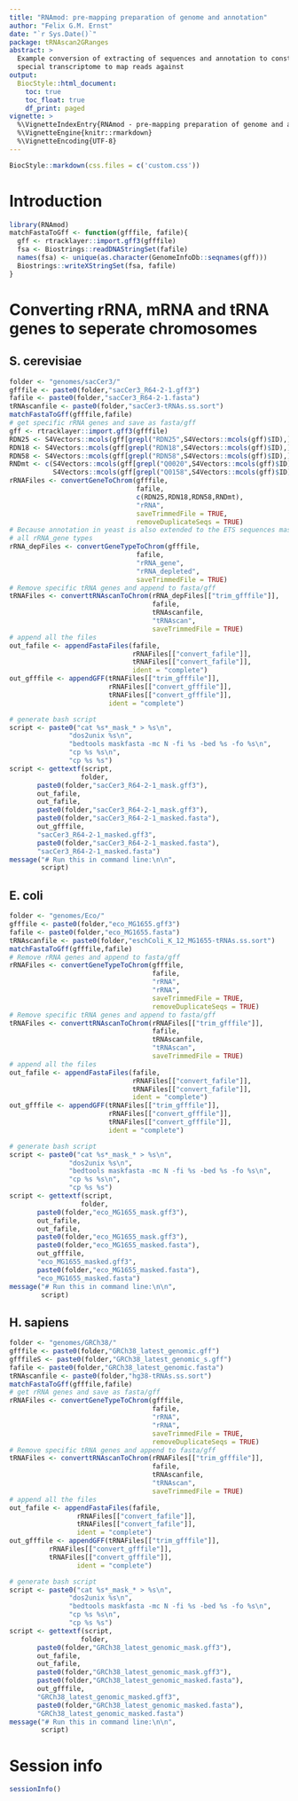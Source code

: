 ```yaml
---
title: "RNAmod: pre-mapping preparation of genome and annotation"
author: "Felix G.M. Ernst"
date: "`r Sys.Date()`"
package: tRNAscan2GRanges
abstract: >
  Example conversion of extracting of sequences and annotation to construct a
  special transcriptome to map reads against
output: 
  BiocStyle::html_document:
    toc: true
    toc_float: true
    df_print: paged
vignette: >
  %\VignetteIndexEntry{RNAmod - pre-mapping preparation of genome and annotation}
  %\VignetteEngine{knitr::rmarkdown}
  %\VignetteEncoding{UTF-8}
---
```


```r
BiocStyle::markdown(css.files = c('custom.css'))
```

# Introduction

```r
library(RNAmod)
matchFastaToGff <- function(gfffile, fafile){
  gff <- rtracklayer::import.gff3(gfffile)
  fsa <- Biostrings::readDNAStringSet(fafile)
  names(fsa) <- unique(as.character(GenomeInfoDb::seqnames(gff)))
  Biostrings::writeXStringSet(fsa, fafile)
}
```

# Converting rRNA, mRNA and tRNA genes to seperate chromosomes

## S. cerevisiae

```r
folder <- "genomes/sacCer3/"
gfffile <- paste0(folder,"sacCer3_R64-2-1.gff3")
fafile <- paste0(folder,"sacCer3_R64-2-1.fasta")
tRNAscanfile <- paste0(folder,"sacCer3-tRNAs.ss.sort")
matchFastaToGff(gfffile,fafile)
# get specific rRNA genes and save as fasta/gff
gff <- rtracklayer::import.gff3(gfffile)
RDN25 <- S4Vectors::mcols(gff[grepl("RDN25",S4Vectors::mcols(gff)$ID),])$ID
RDN18 <- S4Vectors::mcols(gff[grepl("RDN18",S4Vectors::mcols(gff)$ID),])$ID
RDN58 <- S4Vectors::mcols(gff[grepl("RDN58",S4Vectors::mcols(gff)$ID),])$ID
RNDmt <- c(S4Vectors::mcols(gff[grepl("Q0020",S4Vectors::mcols(gff)$ID),])$ID,
           S4Vectors::mcols(gff[grepl("Q0158",S4Vectors::mcols(gff)$ID),])$ID)
rRNAFiles <- convertGeneToChrom(gfffile,
                                fafile,
                                c(RDN25,RDN18,RDN58,RNDmt),
                                "rRNA",
                                saveTrimmedFile = TRUE,
                                removeDuplicateSeqs = TRUE)
# Because annotation in yeast is also extended to the ETS sequences mask
# all rRNA_gene types
rRNA_depFiles <- convertGeneTypeToChrom(gfffile,
                                fafile,
                                "rRNA_gene",
                                "rRNA_depleted",
                                saveTrimmedFile = TRUE)
# Remove specific tRNA genes and append to fasta/gff
tRNAFiles <- converttRNAscanToChrom(rRNA_depFiles[["trim_gfffile"]],
                                    fafile,
                                    tRNAscanfile,
                                    "tRNAscan",
                                    saveTrimmedFile = TRUE)
# append all the files
out_fafile <- appendFastaFiles(fafile,
                               rRNAFiles[["convert_fafile"]],
                               tRNAFiles[["convert_fafile"]],
                               ident = "complete")
out_gfffile <- appendGFF(tRNAFiles[["trim_gfffile"]],
                         rRNAFiles[["convert_gfffile"]],
                         tRNAFiles[["convert_gfffile"]],
                         ident = "complete")

# generate bash script
script <- paste0("cat %s*_mask_* > %s\n",
               "dos2unix %s\n",
               "bedtools maskfasta -mc N -fi %s -bed %s -fo %s\n",
               "cp %s %s\n",
               "cp %s %s")
script <- gettextf(script,
                  folder,
       paste0(folder,"sacCer3_R64-2-1_mask.gff3"),
       out_fafile,
       out_fafile,
       paste0(folder,"sacCer3_R64-2-1_mask.gff3"),
       paste0(folder,"sacCer3_R64-2-1_masked.fasta"),
       out_gfffile,
       "sacCer3_R64-2-1_masked.gff3",
       paste0(folder,"sacCer3_R64-2-1_masked.fasta"),
       "sacCer3_R64-2-1_masked.fasta")
message("# Run this in command line:\n\n",
        script)
```

## E. coli

```r
folder <- "genomes/Eco/"
gfffile <- paste0(folder,"eco_MG1655.gff3")
fafile <- paste0(folder,"eco_MG1655.fasta")
tRNAscanfile <- paste0(folder,"eschColi_K_12_MG1655-tRNAs.ss.sort")
matchFastaToGff(gfffile,fafile)
# Remove rRNA genes and append to fasta/gff
rRNAFiles <- convertGeneTypeToChrom(gfffile,
                                    fafile,
                                    "rRNA",
                                    "rRNA",
                                    saveTrimmedFile = TRUE,
                                    removeDuplicateSeqs = TRUE)
# Remove specific tRNA genes and append to fasta/gff
tRNAFiles <- converttRNAscanToChrom(rRNAFiles[["trim_gfffile"]],
                                    fafile,
                                    tRNAscanfile,
                                    "tRNAscan",
                                    saveTrimmedFile = TRUE)
# append all the files
out_fafile <- appendFastaFiles(fafile,
                               rRNAFiles[["convert_fafile"]],
                               tRNAFiles[["convert_fafile"]],
                               ident = "complete")
out_gfffile <- appendGFF(tRNAFiles[["trim_gfffile"]],
                         rRNAFiles[["convert_gfffile"]],
                         tRNAFiles[["convert_gfffile"]],
                         ident = "complete")

# generate bash script
script <- paste0("cat %s*_mask_* > %s\n",
               "dos2unix %s\n",
               "bedtools maskfasta -mc N -fi %s -bed %s -fo %s\n",
               "cp %s %s\n",
               "cp %s %s")
script <- gettextf(script,
                  folder,
       paste0(folder,"eco_MG1655_mask.gff3"),
       out_fafile,
       out_fafile,
       paste0(folder,"eco_MG1655_mask.gff3"),
       paste0(folder,"eco_MG1655_masked.fasta"),
       out_gfffile,
       "eco_MG1655_masked.gff3",
       paste0(folder,"eco_MG1655_masked.fasta"),
       "eco_MG1655_masked.fasta")
message("# Run this in command line:\n\n",
        script)
```

## H. sapiens

```r
folder <- "genomes/GRCh38/"
gfffile <- paste0(folder,"GRCh38_latest_genomic.gff")
gfffileS <- paste0(folder,"GRCh38_latest_genomic_s.gff")
fafile <- paste0(folder,"GRCh38_latest_genomic.fasta")
tRNAscanfile <- paste0(folder,"hg38-tRNAs.ss.sort")
matchFastaToGff(gfffile,fafile)
# get rRNA genes and save as fasta/gff
rRNAFiles <- convertGeneTypeToChrom(gfffile,
                                    fafile,
                                    "rRNA",
                                    "rRNA",
                                    saveTrimmedFile = TRUE,
                                    removeDuplicateSeqs = TRUE)
# Remove specific tRNA genes and append to fasta/gff
tRNAFiles <- converttRNAscanToChrom(rRNAFiles[["trim_gfffile"]],
                                    fafile,
                                    tRNAscanfile,
                                    "tRNAscan",
                                    saveTrimmedFile = TRUE)
# append all the files
out_fafile <- appendFastaFiles(fafile,
                 rRNAFiles[["convert_fafile"]],
                 tRNAFiles[["convert_fafile"]],
                 ident = "complete")
out_gfffile <- appendGFF(tRNAFiles[["trim_gfffile"]],
          rRNAFiles[["convert_gfffile"]],
          tRNAFiles[["convert_gfffile"]],
                 ident = "complete")

# generate bash script
script <- paste0("cat %s*_mask_* > %s\n",
               "dos2unix %s\n",
               "bedtools maskfasta -mc N -fi %s -bed %s -fo %s\n",
               "cp %s %s\n",
               "cp %s %s")
script <- gettextf(script,
                  folder,
       paste0(folder,"GRCh38_latest_genomic_mask.gff3"),
       out_fafile,
       out_fafile,
       paste0(folder,"GRCh38_latest_genomic_mask.gff3"),
       paste0(folder,"GRCh38_latest_genomic_masked.fasta"),
       out_gfffile,
       "GRCh38_latest_genomic_masked.gff3",
       paste0(folder,"GRCh38_latest_genomic_masked.fasta"),
       "GRCh38_latest_genomic_masked.fasta")
message("# Run this in command line:\n\n",
        script)
```

# Session info

```r
sessionInfo()
```